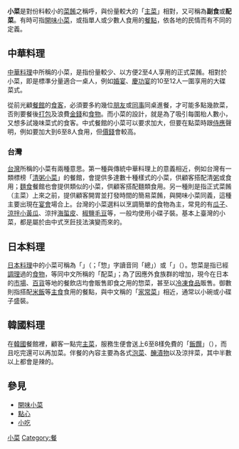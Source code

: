 '''小菜'''是對份料較小的[[菜餚|菜餚]]之稱呼，與份量較大的「[[主菜|主菜]]」相對，又可稱為'''副食'''或'''配菜'''。有時可指[[開味小菜|開味小菜]]，或指單人或少數人食用的[[餐點|餐點]]，依各地的民情而有不同的定義。

== 中華料理 ==
[[中華料理|中華料理]]中所稱的小菜，是指份量較少、以方便2至4人享用的正式菜餚。相對於小菜，即是標準分量適合一桌人，例如[[婚宴|婚宴]]、[[慶功宴|慶功宴]]的10至12人一圍享用的大碟菜式。

從前光顧[[餐館|餐館]]的[[顧客|食客]]，必須要多約幾位[[朋友|朋友]]或[[同事|同事]]同桌進餐，才可能多點幾款菜，否則要餐後[[打包|打包]]及浪費[[金錢|金錢]]和[[食物|食物]]。而小菜的設計，就是為了吸引每圍枱人數小，又想多試幾味菜式的食客。中式餐館的小菜可以要求加大，但要在點菜時跟[[侍應|侍應]]聲明，例如要加大到6至8人食用，但[[價錢|價錢]]會較高。

===台灣===
[[台灣|台灣]]所稱的小菜有兩種意思。第一種與傳統中華料理上的意義相近，例如台灣有一類標榜「[[清粥小菜|清粥小菜]]」的餐館，會提供多達數十種樣式的小菜，供顧客搭配清[[粥|粥]]或食用；[[麵食|麵食]]餐館也會提供類似的小菜，供顧客搭配麵類食用。另一種則是指正式菜餚（主菜）上來之前，提供顧客開胃並打發時間的簡易菜餚，與開味小菜同義，這種主要出現在[[宴會|宴會]]場合上。台灣的小菜選料以烹調簡單的食物為主，常見的有[[瓜子|瓜子]]、[[涼拌|涼拌]][[小黃瓜|小黃瓜]]、涼拌[[海蜇皮|海蜇皮]]、[[椒鹽|椒鹽]][[毛豆|毛豆]]等，一般均使用小碟子裝。基本上臺灣的小菜，都是屬於由中式烹飪技法演變而來的。

== 日本料理 ==
[[日本料理|日本料理]]中的小菜可稱為「{{link-ja|惣菜|惣菜}}」（{{jpn|j=惣菜|hg=そうざい、そうさい|rm=Sōzai, Sōsai|f=h}}；「惣」字讀音同「總」）或「{{link-ja|御數|おかず}}」（{{jpn|j=おかず|hg=御数、御菜|rm=Okazu|f=h}}）。惣菜是指已經[[調理|調理]]過的[[食物|食物]]，等同中文所稱的「配菜」；為了因應外食族群的增加，現今在日本的[[市場|市場]]、[[百貨|百貨]]等地的餐飲店均會販售即食之用的惣菜，甚至以[[冷凍食品|冷凍食品]]販售。御數則指搭配[[米飯|米飯]]等[[主食|主食]]食用的餐點，與中文稱的「[[家常菜|家常菜]]」相近，通常以小碗或小碟子盛裝。

== 韓國料理 ==
在[[韓國|韓國]]餐館裡，顧客一點完[[主菜|主菜]]，服務生便會送上6至8樣免費的「[[飯饌|飯饌]]」（{{lang|ko|반찬}}），而且吃完還可以再加菜。伴餐的內容主要為各式[[泡菜|泡菜]]、[[醃漬物|醃漬物]]以及涼拌菜，其中半數以上都會是辣的。

== 參見 ==
* [[開味小菜|開味小菜]]
* [[點心|點心]]
* [[小吃|小吃]]

{{food-stub}}

[[Category:小菜|]]
[[Category:餐|Category:餐]]